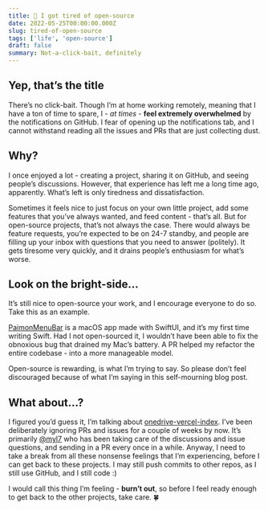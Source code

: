 ```yaml
---
title: 🥲 I got tired of open-source
date: 2022-05-25T00:00:00.000Z
slug: tired-of-open-source
tags: ['life', 'open-source']
draft: false
summary: Not-a-click-bait, definitely
---
```


## Yep, that’s the title

There’s no click-bait. Though I’m at home working remotely, meaning that I have a ton of time to spare, I - _at times_ - **feel extremely overwhelmed** by the notifications on GitHub. I fear of opening up the notifications tab, and I cannot withstand reading all the issues and PRs that are just collecting dust.

## Why?

I once enjoyed a lot - creating a project, sharing it on GitHub, and seeing people’s discussions. However, that experience has left me a long time ago, apparently. What’s left is only tiredness and dissatisfaction.

Sometimes it feels nice to just focus on your own little project, add some features that you’ve always wanted, and feed content - that’s all. But for open-source projects, that’s not always the case. There would always be feature requests, you’re expected to be on 24-7 standby, and people are filling up your inbox with questions that you need to answer (politely). It gets tiresome very quickly, and it drains people’s enthusiasm for what’s worse.

## Look on the bright-side…

It’s still nice to open-source your work, and I encourage everyone to do so. Take this as an example.

[PaimonMenuBar](https://github.com/spencerwooo/PaimonMenuBar) is a macOS app made with SwiftUI, and it’s my first time writing Swift. Had I not open-sourced it, I wouldn’t have been able to fix the obnoxious bug that drained my Mac’s battery. A PR helped my refactor the entire codebase - into a more manageable model.

Open-source is rewarding, is what I’m trying to say. So please don’t feel discouraged because of what I’m saying in this self-mourning blog post.

## What about…?

I figured you’d guess it, I’m talking about [onedrive-vercel-index](https://github.com/spencerwooo/onedrive-vercel-index). I’ve been deliberately ignoring PRs and issues for a couple of weeks by now. It’s primarily [@myl7](https://github.com/myl7) who has been taking care of the discussions and issue questions, and sending in a PR every once in a while. Anyway, I need to take a break from all these nonsense feelings that I’m experiencing, before I can get back to these projects. I may still push commits to other repos, as I still use GitHub, and I still code :)

I would call this thing I’m feeling - **burn’t out**, so before I feel ready enough to get back to the other projects, take care. 🍀
